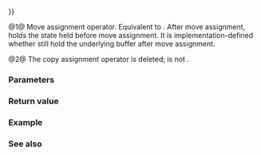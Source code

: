 {{cpp/io/basic_spanbuf/title|operator{{=}}}}
{{cpp/io/basic_spanbuf/navbar}}
{{dcl begin}}
{{dcl|num=1|since=c++23|1=
basic_spanbuf&amp; operator=( basic_spanbuf&amp;&amp; rhs );
}}
{{dcl|num=2|since=c++23|1=
basic_spanbuf&amp; operator( const basic_spanbuf&amp; ) = delete;
}}
{{dcl end}}

@1@ Move assignment operator. Equivalent to {{c|auto tmp{std::move(rhs)}; this-&gt;swap(tmp); return *this;}}. After move assignment, {{c|*this}} holds the state {{c|rhs}} held before move assignment. It is implementation-defined whether {{c|rhs}} still hold the underlying buffer after move assignment.

@2@ The copy assignment operator is deleted; {{tt|basic_spanbuf}} is not {{named req|CopyAssignable}}.

===Parameters===
{{par begin}}
{{par|rhs|another {{tt|basic_spanbuf}} that will be moved from}}
{{par end}}

===Return value===
{{c|*this}}

{{cpp/impldef exception}}

===Example===
{{example}}

===See also===
{{dsc begin}}
{{dsc inc|cpp/io/basic_spanbuf/dsc constructor}}
{{dsc inc|cpp/io/basic_spanbuf/dsc swap}}
{{dsc end}}

{{langlinks|de|es|fr|it|ja|pt|ru|zh}}